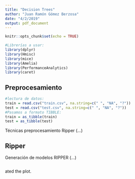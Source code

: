 ```yaml
---
title: "Decision Trees"
author: "Juan Ramón Gómez Berzosa"
date: "4/2/2019"
output: pdf_document
---
```


```r
knitr::opts_chunk$set(echo = TRUE)
```

```r
#Librerías a usar:
library(dplyr)
library(Hmisc)
library(mice)
library(Amelia)
library(PerformanceAnalytics)
library(caret)
```

## Preprocesamiento 
```r
#lectura de datos:
train = read.csv("train.csv", na.string=c(" ", "NA", "?"))
test = read.csv("test.csv", na.string=c(" ", "NA", "?"))
#Pasamos a formato TIBBLE:
train = as_tibble(train)
test = as_tibble(test)
```
Técnicas preprocesamiento Ripper (...)


## Ripper

Generación de modelos RIPPER (...)

```r

```
ated the plot.
